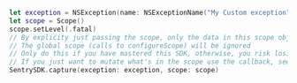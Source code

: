 ```swift
let exception = NSException(name: NSExceptionName("My Custom exception"), reason: "User clicked the button", userInfo: nil)
let scope = Scope()
scope.setLevel(.fatal)
// By explicity just passing the scope, only the data in this scope object will be added to the event
// The global scope (calls to configureScope) will be ignored
// Only do this if you have mastered this SDK, otherwise, you risk losing useful info
// If you just want to mutate what's in the scope use the callback, see: captureError
SentrySDK.capture(exception: exception, scope: scope)
```
